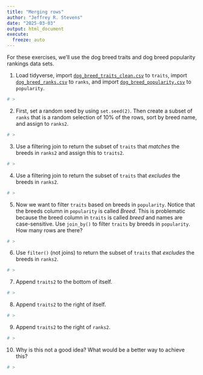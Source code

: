 ```yaml
---
title: "Merging rows"
author: "Jeffrey R. Stevens"
date: "2025-03-03"
output: html_document
execute:
  freeze: auto
---
```


For these exercises, we'll use the dog breed traits and dog breed popularity rankings data sets. 

1. Load tidyverse, import [`dog_breed_traits_clean.csv`](https://jeffreyrstevens.github.io/dpavir2025/data/dog_breed_traits_clean.csv) to `traits`, import [`dog_breed_ranks.csv`](https://jeffreyrstevens.github.io/dpavir2025/data/dog_breed_ranks.csv) to `ranks`, and import [`dog_breed_popularity.csv`](https://jeffreyrstevens.github.io/dpavir2025/data/dog_breed_popularity.csv) to `popularity`.

```r
# >
```


2. First, set a random seed by using `set.seed(2)`. Then create a subset of `ranks` that is a random selection of 10% of the rows, sort by breed name, and assign to `ranks2`.

```r
# >
```


3. Use a filtering join to return the subset of `traits` that _matches_ the breeds in `ranks2` and assign this to `traits2`.

```r
# >
```


4. Use a filtering join to return the subset of `traits` that _excludes_ the breeds in `ranks2`.

```r
# >
```


5. Now we want to filter `traits` based on breeds in `popularity`. Notice that the breeds column in `popularity` is called _Breed_. This is problematic because the breed column in `traits` is called _breed_ and names are case-sensitive. Use `join_by()` to filter `traits` by breeds in `popularity`. How many rows are there?

```r
# >
```


6. Use `filter()` (not joins) to return the subset of `traits` that _excludes_ the breeds in `ranks2`.

```r
# >
```


7. Append `traits2` to the bottom of itself.

```r
# >
```


8. Append `traits2` to the right of itself.

```r
# >
```


9. Append `traits2` to the right of `ranks2`. 

```r
# >
```


10. Why is this not a good idea? What would be a better way to achieve this?

```r
# >
```

